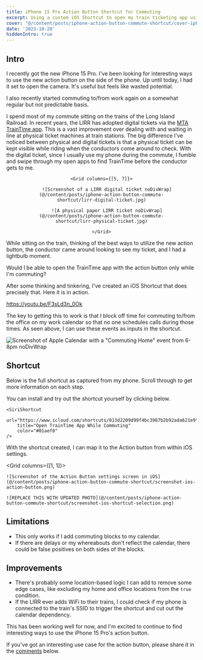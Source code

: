 ```yaml
---
title: iPhone 15 Pro Action Button Shortcut for Commuting
excerpt: Using a custom iOS Shortcut to open my train ticketing app using the iPhone 15 Pro action button only while commuting
cover: "@/content/posts/iphone-action-button-commute-shortcut/cover-iphone-action-button.jpg"
date: '2023-10-28'
hiddenIntro: true
---
```




## Intro

I recently got the new iPhone 15 Pro. I've been looking for interesting ways to use the new action button on the side of the phone. Up until today, I had it set to open the camera. It's useful but feels like wasted potential.

I also recently started commuting to/from work again on a somewhat regular but not predictable basis.

I spend most of my commute sitting on the trains of the Long Island Railroad. In recent years, the LIRR has adopted digital tickets via the [MTA TrainTime app](https://new.mta.info/traintime). This is a vast improvement over dealing with and waiting in line at physical ticket machines at train stations. The big difference I've noticed between physical and digital tickets is that a physical ticket can be kept visible while riding when the conductors come around to check. With the digital ticket, since I usually use my phone during the commute, I fumble and swipe through my open apps to find TrainTime before the conductor gets to me.

<Figure
    align="center"
    caption="A digital and a physical LIRR ticket">

    <Grid columns={[5, 7]}>

        ![Screenshot of a LIRR digital ticket noDivWrap](@/content/posts/iphone-action-button-commute-shortcut/lirr-digital-ticket.jpg)

        ![A physical paper LIRR ticket noDivWrap](@/content/posts/iphone-action-button-commute-shortcut/lirr-physical-ticket.jpg)

    </Grid>

</Figure>

While sitting on the train, thinking of the best ways to utilize the new action button, the conductor came around looking to see my ticket, and I had a lightbulb moment.

<Aside type="idea">
    Would I be able to open the TrainTime app with the action button only while I'm commuting?
</Aside>

After some thinking and tinkering, I've created an iOS Shortcut that does precisely that. Here it is in action.

<YouTubeEmbed id="F3sLd3n_0Ok">https://youtu.be/F3sLd3n_0Ok</YouTubeEmbed>

The key to getting this to work is that I block off time for commuting to/from the office on my work calendar so that no one schedules calls during those times. As seen above, I can use these events as inputs in the shortcut.

![Screenshot of Apple Calendar with a "Commuting Home" event from 6-8pm noDivWrap](@/content/posts/iphone-action-button-commute-shortcut/screenshot-calendar-commuting-event.jpg)

## Shortcut

Below is the full shortcut as captured from my phone. Scroll through to get more information on each step.

<InteractiveiPhone class="mb-4" />

You can install and try out the shortcut yourself by clicking below.

<div class="text-center">

    <SiriShortcut
        url="https://www.icloud.com/shortcuts/013d2209d99f4bc3987b2b92ada621e9"
        title="Open TrainTime App While Commuting"
        color="#01aef0"
    />

</div>

With the shortcut created, I can map it to the Action button from within iOS settings.

<Grid columns={[1, 1]}>

    ![Screenshot of the Action Button settings screen in iOS](@/content/posts/iphone-action-button-commute-shortcut/screenshot-ios-action-button.png)

    ![REPLACE THIS WITH UPDATED PHOTO](@/content/posts/iphone-action-button-commute-shortcut/screenshot-ios-shortcut-selection.png)

</Grid>

## Limitations
 * This only works if I add commuting blocks to my calendar.
 * If there are delays or my whereabouts don't reflect the calendar, there could be false positives on both sides of the blocks.

## Improvements
 * There's probably some location-based logic I can add to remove some edge cases, like excluding my home and office locations from the `true` condition.
 * If the LIRR ever adds WiFi to their trains, I could check if my phone is connected to the train's SSID to trigger the shortcut and cut out the calendar dependency.

This has been working well for now, and I'm excited to continue to find interesting ways to use the iPhone 15 Pro's action button.

If you've got an interesting use case for the action button, please share it in the [comments](#comments) below.




